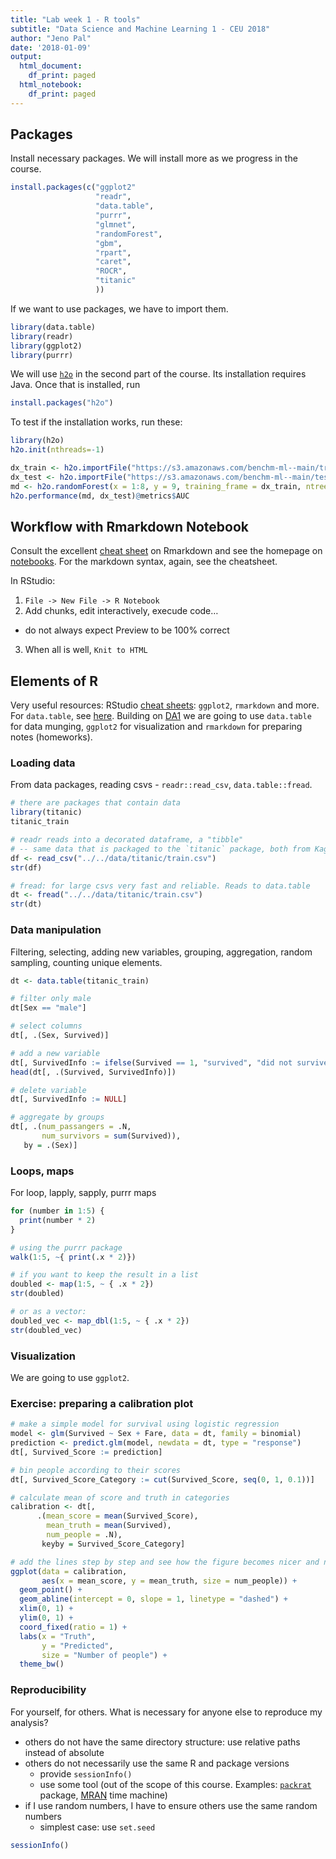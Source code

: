 ```yaml
---
title: "Lab week 1 - R tools"
subtitle: "Data Science and Machine Learning 1 - CEU 2018"
author: "Jeno Pal"
date: '2018-01-09'
output:
  html_document:
    df_print: paged
  html_notebook:
    df_print: paged
---
```


## Packages

Install necessary packages. We will install more as we progress in the course.

```r
install.packages(c("ggplot2"
                   "readr",
                   "data.table",
                   "purrr",
                   "glmnet",
                   "randomForest",
                   "gbm",
                   "rpart",
                   "caret",
                   "ROCR",
                   "titanic"
                   ))
```

If we want to use packages, we have to import them.
```r
library(data.table)
library(readr)
library(ggplot2)
library(purrr)
```

We will use [`h2o`](https://www.h2o.ai/) in the second part of the course.
Its installation requires Java. Once that is installed, run

```r
install.packages("h2o")
```

To test if the installation works, run these:

```r
library(h2o)
h2o.init(nthreads=-1)

dx_train <- h2o.importFile("https://s3.amazonaws.com/benchm-ml--main/train-0.1m.csv")
dx_test <- h2o.importFile("https://s3.amazonaws.com/benchm-ml--main/test.csv")
md <- h2o.randomForest(x = 1:8, y = 9, training_frame = dx_train, ntrees = 50)  
h2o.performance(md, dx_test)@metrics$AUC
```

## Workflow with Rmarkdown Notebook

Consult the excellent [cheat sheet](https://www.rstudio.com/wp-content/uploads/2015/02/rmarkdown-cheatsheet.pdf) on Rmarkdown and see the homepage
on [notebooks](http://rmarkdown.rstudio.com/r_notebooks.html).
For the markdown syntax, again, see the cheatsheet.

In RStudio:

1. `File -> New File -> R Notebook`
2. Add chunks, edit interactively, execude code...
  - do not always expect Preview to be 100% correct
3. When all is well, `Knit to HTML`

## Elements of R

Very useful resources: RStudio [cheat sheets](https://www.rstudio.com/resources/cheatsheets/): 
`ggplot2`, `rmarkdown` and more. For `data.table`, see [here](https://s3.amazonaws.com/assets.datacamp.com/img/blog/data+table+cheat+sheet.pdf).
Building on [DA1](https://github.com/daroczig/CEU-R-lab) we are going to use
`data.table` for data munging, `ggplot2` for visualization and `rmarkdown`
for preparing notes (homeworks).

### Loading data

From data packages, reading csvs - `readr::read_csv`, `data.table::fread`.

```r
# there are packages that contain data
library(titanic)
titanic_train
```

```r
# readr reads into a decorated dataframe, a "tibble"
# -- same data that is packaged to the `titanic` package, both from Kaggle
df <- read_csv("../../data/titanic/train.csv")
str(df)
```

```r
# fread: for large csvs very fast and reliable. Reads to data.table
dt <- fread("../../data/titanic/train.csv")
str(dt)
```


### Data manipulation

Filtering, selecting, adding new variables, grouping, aggregation, random sampling,
counting unique elements.

```r
dt <- data.table(titanic_train)
```

```r
# filter only male
dt[Sex == "male"]
```

```r
# select columns
dt[, .(Sex, Survived)]
```
```r
# add a new variable
dt[, SurvivedInfo := ifelse(Survived == 1, "survived", "did not survive")]
head(dt[, .(Survived, SurvivedInfo)])

# delete variable
dt[, SurvivedInfo := NULL]
```

```r
# aggregate by groups
dt[, .(num_passangers = .N,
       num_survivors = sum(Survived)),
   by = .(Sex)]
```

### Loops, maps

For loop, lapply, sapply, purrr maps

```r
for (number in 1:5) {
  print(number * 2)
}
```
```r
# using the purrr package
walk(1:5, ~{ print(.x * 2)})

# if you want to keep the result in a list
doubled <- map(1:5, ~ { .x * 2})
str(doubled)

# or as a vector: 
doubled_vec <- map_dbl(1:5, ~ { .x * 2})
str(doubled_vec)
```


### Visualization

We are going to use `ggplot2`.

### Exercise: preparing a calibration plot

```r
# make a simple model for survival using logistic regression
model <- glm(Survived ~ Sex + Fare, data = dt, family = binomial)
prediction <- predict.glm(model, newdata = dt, type = "response")
dt[, Survived_Score := prediction]
```

```r
# bin people according to their scores
dt[, Survived_Score_Category := cut(Survived_Score, seq(0, 1, 0.1))]

# calculate mean of score and truth in categories
calibration <- dt[, 
      .(mean_score = mean(Survived_Score),
        mean_truth = mean(Survived),
        num_people = .N),
       keyby = Survived_Score_Category]
```

```r
# add the lines step by step and see how the figure becomes nicer and nicer!
ggplot(data = calibration,
       aes(x = mean_score, y = mean_truth, size = num_people)) +
  geom_point() +
  geom_abline(intercept = 0, slope = 1, linetype = "dashed") +
  xlim(0, 1) +
  ylim(0, 1) +
  coord_fixed(ratio = 1) +
  labs(x = "Truth",
       y = "Predicted",
       size = "Number of people") +
  theme_bw()
```

### Reproducibility

For yourself, for others. What is necessary for anyone else to reproduce
my analysis?

* others do not have the same directory structure: use relative paths instead
of absolute
* others do not necessarily use the same R and package versions
  + provide `sessionInfo()`
  + use some tool (out of the scope of this course. Examples: [`packrat`](https://rstudio.github.io/packrat/) package, [MRAN](https://mran.revolutionanalytics.com/) time machine)
* if I use random numbers, I have to ensure others use the same random numbers
  * simplest case: use `set.seed`

```r
sessionInfo()
```


